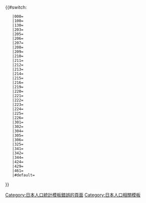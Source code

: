 <includeonly>{{#switch:{{{1}}}
	|000={{日本人口統計/fluctuation_2020|3089895|3308799|3446804|3574692|3670840|3737689|3767393|3792377|3765007|3700305|3633202|8}}<!--靜岡縣-->
	|100={{日本人口統計/fluctuation_2020|681797|718719|727260|737098|739300|738674|729980|723323|716197|704989|693389|5}}
	|130={{日本人口統計/fluctuation_2020|631284|672261|698982|728300|751509|766832|786306|804032|800866|797980|790718|8}}
	|203={{日本人口統計/fluctuation_2020|194274|204438|208708|215360|216213|216470|211559|208005|202304|195633|189386|6}}
	|205={{日本人口統計/fluctuation_2020|51281|51437|50082|49374|47291|45610|42936|41202|39611|37544|34208|2}}
	|206={{日本人口統計/fluctuation_2020|78141|89248|94612|99600|105418|107890|110519|112241|111838|110046|107783|8}}
	|207={{日本人口統計/fluctuation_2020|99021|110580|118214|122653|127127|129999|130372|131476|132001|130770|128105|9}}
	|208={{日本人口統計/fluctuation_2020|63003|68072|69638|70197|71223|72287|71720|72441|71437|68345|65491|8}}
	|209={{日本人口統計/fluctuation_2020|96613|98998|100519|102086|103149|103490|102585|102108|100276|98112|95719|6}}
	|210={{日本人口統計/fluctuation_2020|195598|215457|222488|231176|239796|246985|251559|253297|254027|248399|245392|9}}
	|211={{日本人口統計/fluctuation_2020|111452|123069|140751|150832|157219|162667|166002|170899|168625|167210|166672|8}}
	|212={{日本人口統計/fluctuation_2020|99549|111684|124071|130106|134208|139083|141452|143101|143249|139462|136845|9}}
	|213={{日本人口統計/fluctuation_2020|86113|90160|94398|99974|105030|109978|114328|117857|116363|114602|114954|8}}
	|214={{日本人口統計/fluctuation_2020|88787|101106|114822|124717|133147|138388|141643|141944|142151|143605|141342|10}}
	|215={{日本人口統計/fluctuation_2020|55997|62722|69261|74882|79557|81803|82533|85976|89030|88078|86614|9}}
	|216={{日本人口統計/fluctuation_2020|48738|52603|57924|62705|68966|74826|78732|82991|84846|85789|87864|10}}
	|219={{日本人口統計/fluctuation_2020|30318|31700|31007|30209|30081|29103|27798|26557|25013|22916|20183|2}}
	|220={{日本人口統計/fluctuation_2020|31612|37772|41025|45149|49039|49729|52682|53062|54546|52737|50911|9}}
	|221={{日本人口統計/fluctuation_2020|46126|49999|54252|58212|59926|60714|60827|60994|60107|59789|57885|8}}
	|222={{日本人口統計/fluctuation_2020|40875|40561|39915|39769|38999|39426|38581|36627|34202|31317|28190|1}}
	|223={{日本人口統計/fluctuation_2020|27402|29329|30774|33479|34237|35316|36059|35272|34700|32578|31103|7}}
	|224={{日本人口統計/fluctuation_2020|35365|36348|38081|40783|43762|46334|47036|47502|47041|46763|47789|8}}
	|225={{日本人口統計/fluctuation_2020|37984|41165|44046|46413|48369|50328|50062|50011|49269|48152|46804|6}}
	|226={{日本人口統計/fluctuation_2020|47953|48226|48835|50508|51308|52067|51672|50645|49019|45547|43502|6}}
	|301={{日本人口統計/fluctuation_2020|16220|17324|17030|17033|16719|16741|15807|15165|14064|12624|11488|2}}
	|302={{日本人口統計/fluctuation_2020|9624|9772|9509|9307|9118|9036|8705|8303|7998|7303|6870|2}}
	|304={{日本人口統計/fluctuation_2020|12219|12017|11722|11573|11200|10725|10304|10003|9516|8524|7877|1}}
	|305={{日本人口統計/fluctuation_2020|10425|10337|10013|9635|9266|8841|8515|8104|7653|6837|6038|1}}
	|306={{日本人口統計/fluctuation_2020|14933|14953|14376|13529|12696|11983|11268|10372|9469|8234|7090|2}}
	|325={{日本人口統計/fluctuation_2020|17738|23116|28749|31922|35191|37375|38611|38803|38571|37661|36794|8}}
	|341={{日本人口統計/fluctuation_2020|21036|25693|26408|26803|27755|29518|30870|31961|32302|32118|31710|9}}
	|342={{日本人口統計/fluctuation_2020|27951|30718|31423|32324|33101|34208|36169|38716|40763|42331|43336|10}}
	|344={{日本人口統計/fluctuation_2020|24256|24072|23212|23277|23566|22780|22235|21478|20629|19497|18568|1}}
	|424={{日本人口統計/fluctuation_2020|19241|20525|21474|23142|25147|26475|27492|28648|29815|29093|28919|9}}
	|429={{日本人口統計/fluctuation_2020|15205|13939|12776|11902|11126|10687|9785|8988|8074|7192|6206|1}}
	|461={{日本人口統計/fluctuation_2020|21764|20679|20447|20663|21081|21321|20689|20273|19435|18528|17457|1}}
	|#default=[[Category:日本人口統計模板錯誤的頁面]]
}}</includeonly><noinclude>
[[Category:日本人口相關模板]]
</noinclude>